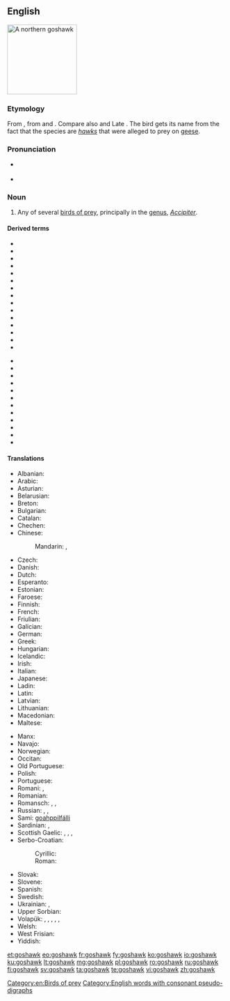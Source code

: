==English==
[[Image:Northern_Goshawk_ad_M2.jpg|thumb|right|160px|A northern goshawk]]
{{wikipedia}}

===Etymology===
From {{etyl|ang|en}} {{m|ang|gōshafoc||goose hawk}}, from {{m|ang|gōs||goose}} and {{m|ang|hafoc||hawk}}. Compare also {{etyl|non|-}} {{m|non|gáshaukr}} and Late {{etyl|enm|-}} {{m|enm|gosling}}. The bird gets its name from the fact that the species are ''[[hawk]]s'' that were alleged to prey on [[geese]].

===Pronunciation===
* {{a|UK}} {{IPA|/ˈɡɒs.hɔːk/|lang=en}}
* {{a|CA}} {{IPA|/ˈɡɑs.hɑk/|lang=en}}

===Noun===
{{en-noun}}

# Any of several [[bird of prey|birds of prey]], principally in the [[genus]], ''[[Accipiter]]''.

====Derived terms====
{{rel-top|terms derived from ''goshawk''}}
* {{vern|African goshawk}}
* {{vern|black goshawk}}
* {{vern|black-mantled goshawk}}
* {{vern|brown goshawk}}
* {{vern|chestnut-shouldered goshawk}}
* {{vern|Chinese goshawk}}
* {{vern|crested goshawk}}
* {{vern|dark chanting goshawk}}
* {{vern|eastern chanting goshawk}}
* {{vern|Fiji goshawk}}
* {{vern|Frances' goshawk}}
* {{vern|Gabar goshawk}}
* {{vern|grey-bellied goshawk}}
* {{vern|grey goshawk}}
* {{vern|grey-headed goshawk}}
{{rel-mid}}
* {{vern|Henst's goshawk}}
* {{vern|Meyer's goshawk}}
* {{vern|Moluccan goshawk}}
* {{vern|New Britain goshawk}}
* {{vern|northern goshawk}}
* {{vern|pale chanting goshawk}}
* {{vern|pied goshawk}}
* {{vern|red-chested goshawk}}
* {{vern|red goshawk}}
* {{vern|spot-tailed goshawk}}
* {{vern|Sulawesi goshawk}}
* {{vern|white-bellied goshawk}}
{{rel-bottom}}

====Translations====
{{trans-top|bird of prey}}
* Albanian: {{t|sq|gjeraqina}}
* Arabic: {{t-needed|ar}}
* Asturian: {{t|ast|ferre|m}}
* Belarusian: {{t|be|цецяру́к|m}}
* Breton: {{t|br|gwazsparfell}}
* Bulgarian: {{t|bg|я́стреб кокошкар|m}}
* Catalan: {{t|ca|astor|m}}
* Chechen: {{t|ce|куьйра}}
* Chinese:
*: Mandarin: {{t+|cmn|蒼鷹|sc=Hani}}, {{t+|cmn|苍鹰|tr=cāngyīng|sc=Hani}}
* Czech: {{t|cs|jestřáb}}
* Danish: {{t+|da|duehøg}}
* Dutch: {{t+|nl|havik|m}}
* Esperanto: {{t+|eo|akcipitro}}
* Estonian: {{t|et|kanakull}}
* Faroese: {{t|fo|høsnaheykur}}
* Finnish: {{t+|fi|kanahaukka}}
* French: {{t+|fr|autour|m}}
* Friulian: {{t|fur|cagnŕs}}
* Galician: {{t+|gl|azor|m}}
* German: {{t+|de|Habicht|m}}
* Greek: {{t|el|διπλοσάινο}}
* Hungarian: {{t+|hu|héja}}
* Icelandic: {{t|is|gáshaukur}}
* Irish: {{t|ga|spioróg mhór|f}}
* Italian: {{t+|it|astore|m}}
* Japanese: {{t|ja|オオタカ|tr=ōtaka|sc=Jpan}}
* Ladin: {{t|lld|sparvel gran}}
* Latin: {{t|la|Accipiter gentilis}}
* Latvian: {{t|lv|vistu vanags}}
* Lithuanian: {{t+|lt|vištvanagis}}
* Macedonian: {{t|mk|jастреб кокошкар|tr=jastreb kokoškar}}
* Maltese: {{t|mt|sparvier tal-ħamiem}}
{{trans-mid}}
* Manx: {{t|gv|shawk ny sperriu|m}}
* Navajo: {{t|nv|giníłbáhí}}
* Norwegian: {{t|no|hønsehauk}}
* Occitan: {{t+|oc|astor}}
* Old Portuguese: {{t|roa-opt|açor}}
* Polish: {{t+|pl|jastrząb|m}}
* Portuguese: {{t+|pt|açor|m}}
* Romani: {{t|rom|hulyo|m}}, {{t|rom|hulyaika|f}}
* Romanian: {{t+|ro|uliu|m}}
* Romansch: {{t|rm|sprer}}, {{t|rm|sprer gond}}, {{t|rm|sprer da giaglinas}}
* Russian: {{t+|ru|тетеревя́тник|m}}, {{t+|ru|я́стреб-тетеревя́тник|m}}, {{t|ru|большо́й я́стреб|m}}
* Sami: [[goahppilfálli]]
* Sardinian: {{t|sc|stori columbinu}}, {{t|sc|istore lepperajolu}}
* Scottish Gaelic: {{t|gd|glas-sheabhag|f}}, {{t|gd|seabhag-riabhach|f}}, {{t|gd|seabhag-mhór|f}}, {{t|gd|gos-sheabhag|f}}
* Serbo-Croatian:
*: Cyrillic: {{t|sh|jастреб кокошар}}
*: Roman: {{t+|sh|jastreb kokošar}}
* Slovak: {{t|sk|jastrab lesný}}
* Slovene: {{t|sl|kragulj}}
* Spanish: {{t+|es|azor|m}}
* Swedish: {{t+|sv|duvhök|c}}
* Ukrainian: {{t|uk|я́струб вели́кий|m}}, {{t|uk|тетерев’я́тник|m}}
* Upper Sorbian: {{t|hsb|jatřob}}
* Volapük: {{qualifier|♂♀}} {{t|vo|gokahauk}}, {{qualifier|♂}} {{t|vo|gokahihauk}}, {{qualifier|♀}} {{t|vo|gokajihauk}}, {{qualifier|♂♀ offspring, young}} {{t|vo|gokahaukül}}, {{qualifier|♂ offspring}} {{t|vo|gokahihaukül}}, {{qualifier|♀ offspring}} {{t|vo|gokajihaukül}}
* Welsh: {{t|cy|gwalch marth|m}}
* West Frisian: {{t|fy|hauk}}
* Yiddish: {{t-needed|yi}}
{{trans-bottom}}

[[Category:en:Birds of prey]]
[[Category:English words with consonant pseudo-digraphs]]

[[et:goshawk]]
[[eo:goshawk]]
[[fr:goshawk]]
[[fy:goshawk]]
[[ko:goshawk]]
[[io:goshawk]]
[[ku:goshawk]]
[[lt:goshawk]]
[[mg:goshawk]]
[[pl:goshawk]]
[[ro:goshawk]]
[[ru:goshawk]]
[[fi:goshawk]]
[[sv:goshawk]]
[[ta:goshawk]]
[[te:goshawk]]
[[vi:goshawk]]
[[zh:goshawk]]